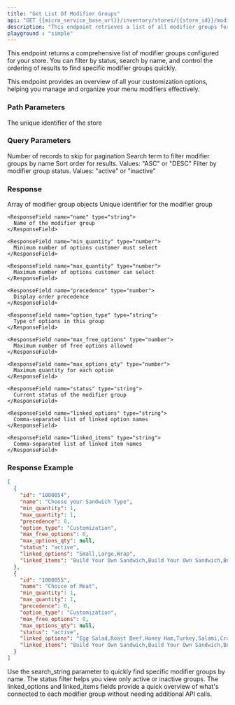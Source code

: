 ---
title: "Get List Of Modifier Groups"
api: "GET {{micro_service_base_url}}/inventory/stores/{{store_id}}/modifier-groups/"
description: "This endpoint retrieves a list of all modifier groups for a specific store, with options for filtering, searching, and pagination."
playground : "simple"
---

This endpoint returns a comprehensive list of modifier groups configured for your store. You can filter by status, search by name, and control the ordering of results to find specific modifier groups quickly.

<Info>
This endpoint provides an overview of all your customization options, helping you manage and organize your menu modifiers effectively.
</Info>

### Path Parameters

<ParamField path="store_id" type="string" required>
  The unique identifier of the store
</ParamField>

### Query Parameters

<ParamField query="offset" type="number" default={0}>
  Number of records to skip for pagination
</ParamField>

<ParamField query="search_string" type="string">
  Search term to filter modifier groups by name
</ParamField>

<ParamField query="order" type="string" default="ASC">
  Sort order for results. Values: "ASC" or "DESC"
</ParamField>

<ParamField query="status" type="string">
  Filter by modifier group status. Values: "active" or "inactive"
</ParamField>

### Response

<ResponseField name="modifier_groups" type="array">
  Array of modifier group objects

  <Expandable title="Modifier Group Object">
    <ResponseField name="id" type="string">
      Unique identifier for the modifier group
    </ResponseField>

    <ResponseField name="name" type="string">
      Name of the modifier group
    </ResponseField>

    <ResponseField name="min_quantity" type="number">
      Minimum number of options customer must select
    </ResponseField>

    <ResponseField name="max_quantity" type="number">
      Maximum number of options customer can select
    </ResponseField>

    <ResponseField name="precedence" type="number">
      Display order precedence
    </ResponseField>

    <ResponseField name="option_type" type="string">
      Type of options in this group
    </ResponseField>

    <ResponseField name="max_free_options" type="number">
      Maximum number of free options allowed
    </ResponseField>

    <ResponseField name="max_options_qty" type="number">
      Maximum quantity for each option
    </ResponseField>

    <ResponseField name="status" type="string">
      Current status of the modifier group
    </ResponseField>

    <ResponseField name="linked_options" type="string">
      Comma-separated list of linked option names
    </ResponseField>

    <ResponseField name="linked_items" type="string">
      Comma-separated list of linked item names
    </ResponseField>
  </Expandable>
</ResponseField>

### Response Example

```json
[
  {
    "id": "1000054",
    "name": "Choose your Sandwich Type",
    "min_quantity": 1,
    "max_quantity": 1,
    "precedence": 0,
    "option_type": "Customization",
    "max_free_options": 0,
    "max_options_qty": null,
    "status": "active",
    "linked_options": "Small,Large,Wrap",
    "linked_items": "Build Your Own Sandwich,Build Your Own Sandwich,Build Your Own Sandwich"
  },
  {
    "id": "1000055",
    "name": "Choice of Meat",
    "min_quantity": 1,
    "max_quantity": 1,
    "precedence": 0,
    "option_type": "Customization",
    "max_free_options": 0,
    "max_options_qty": null,
    "status": "active",
    "linked_options": "Egg Salad,Roast Beef,Honey Ham,Turkey,Salami,Crandberry Walnut Chicken Salad,In-Store Made Chicken Salad,Buffalo Style Chicken Salad,Tuna Salad",
    "linked_items": "Build Your Own Sandwich,Build Your Own Sandwich,Build Your Own Sandwich,Build Your Own Sandwich,Build Your Own Sandwich,Build Your Own Sandwich,Build Your Own Sandwich,Build Your Own Sandwich,Build Your Own Sandwich"
  }
]
```

<Tip>
Use the search_string parameter to quickly find specific modifier groups by name. The status filter helps you view only active or inactive groups.
</Tip>

<Note>
The linked_options and linked_items fields provide a quick overview of what's connected to each modifier group without needing additional API calls.
</Note>

